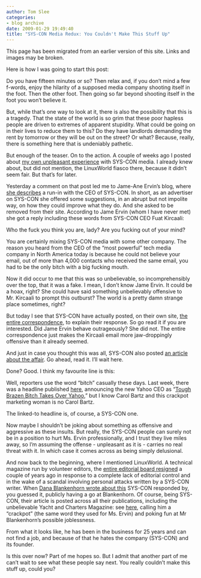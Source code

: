 ```yaml
---
author: Tom Slee
categories:
- blog archive
date: 2009-01-29 19:49:40
title: "SYS-CON Media Redux: You Couldn't Make This Stuff Up"
---
```


::: {.callout-note}

This page has been migrated from an earlier version of this site. 
Links and images may be broken.

:::



				

Here is how I was going to start this post:

Do you have fifteen minutes or so? Then relax and, if you don't mind a few f-words, enjoy the hilarity of a supposed media company shooting itself in the foot. Then the other foot. Then going so far beyond shooting itself in the foot you won't believe it.  


But, while that's one way to look at it, there is also the possibility that this is a tragedy. That the state of the world is so grim that these poor hapless people are driven to extremes of apparent stupidity. What could be going on in their lives to reduce them to this? Do they have landlords demanding the rent by tomorrow or they will be out on the street? Or what? Because, really, there is something here that is undeniably pathetic. 

But enough of the teaser. On to the action. A couple of weeks ago I posted about [my own unpleasant experience](http://whimsley.typepad.com/whimsley/2009/01/syscon-media-is-an-appalling-and-shameless-outfit-avoid-it.html) with SYS-CON media. I already knew about, but did not mention, the LinuxWorld fiasco there, because it didn't seem fair. But that's for later.

Yesterday a comment on that post led me to Jame-Ane Ervin's blog, where [she describes](http://jameane.wordpress.com/2009/01/28/how-to-lose-business-and-friends-brought-to-you-by-sys-con-media/) a run-in with the CEO of SYS-CON. In short, as an advertiser on SYS-CON she offered some suggestions, in an abrupt but not impolite way, on how they could improve what they do. And she asked to be removed from their site. According to Jame Ervin (whom I have never met) she got a reply including these words from SYS-CON CEO Fuat Kircaali:

Who the fuck you think you are, lady? Are you fucking out of your mind?




You are certainly mixing SYS-CON media with some other company. The
reason you heard from the CEO of the “most powerful” tech media company
in North America today is because he could not believe your email, out
of more than 4,000 contacts who received the same email, you had to be
the only bitch with a big fucking mouth.

Now it did occur to me that this was so unbelievable, so incomprehensibly over the top, that it was a fake. I mean, I don't know Jame Ervin. It could be a hoax, right? She could have said something unbelievably offensive to Mr. Kircaali to prompt this outburst? The world is a pretty damn strange place sometimes, right?

But today I see that SYS-CON have actually posted, on their own site, [the entire correspondence](http://wireless.sys-con.com/node/823476), to explain their response. So go read it if you are interested. Did Jame Ervin behave outrageously? She did not. The entire correspondence just makes the Kircaali email more jaw-droppingly offensive than it already seemed.

And just in case you thought this was all, SYS-CON also posted [an article about the affair](http://web2.sys-con.com/node/824052). Go ahead, read it. I'll wait here.

Done? Good. I think my favourite line is this:

Well, reporters use the word "bitch" casually these days. Last week, there was a headline published [here](http://virtualization.sys-con.com/node/808918), announcing the new Yahoo CEO as "[Tough Brazen Bitch Takes Over Yahoo](http://virtualization.sys-con.com/node/808918)," but I know Carol Bartz and this crackpot marketing woman is no Carol Bartz.

The linked-to headline is, of course, a SYS-CON one.

Now maybe I shouldn't be joking about something as offensive and aggressive as these insults. But really, the SYS-CON people can surely not be in a position to hurt Ms. Ervin professionally, and I trust they live miles away, so I'm assuming the offense - unpleasant as it is - carries no real threat with it. In which case it comes across as being simply delusional.

And now back to the beginning, where I mentioned LinuxWorld. A technical magazine run by volunteer editors, the [entire editorial board resigned](http://www.groklaw.net/articlebasic.php?story=20050516140036121) a couple of years ago in response to a complete lack of editorial control and in the wake of a scandal involving personal attacks written by a SYS-CON writer. When [Dana Blankenhorn wrote about this](http://mooreslore.corante.com/archives/2005/05/14/a_publishers_ethics.php) SYS-CON responded by, you guessed it, publicly having a go at Blankenhorn. Of course, being SYS-CON, their article is posted across all their publications, including the unbelievable Yacht and Charters Magazine: see [here](http://www.yachtchartersmagazine.com/node/668907?page=1), calling him a "crackpot" (the same word they used for Ms. Ervin) and poking fun at Mr Blankenhorn's possible joblessness.

From what it looks like, he has been in the business for 25 years and
can not find a job, and because of that he hates the company (SYS-CON) and its
founder.

Is this over now? Part of me hopes so. But I admit that another part of me can't wait to see what these people say next. You really couldn't make this stuff up, could you?


		
